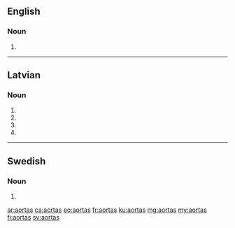 {{also|aortās}}
==English==

===Noun===
{{head|en|noun plural form}}

# {{plural of|aorta|lang=en}}

----

==Latvian==

===Noun===
{{head|lv|noun form|g=f}}

# {{lv-inflection of|aorta|gen|s}}
# {{lv-inflection of|aorta|nom|p}}
# {{lv-inflection of|aorta|voc|p}}
# {{lv-inflection of|aorta|acc|p}}

----

==Swedish==

===Noun===
{{head|sv|noun form}}

# {{sv-noun-form-indef-gen|aorta}}

[[ar:aortas]]
[[ca:aortas]]
[[eo:aortas]]
[[fr:aortas]]
[[ku:aortas]]
[[mg:aortas]]
[[my:aortas]]
[[fi:aortas]]
[[sv:aortas]]